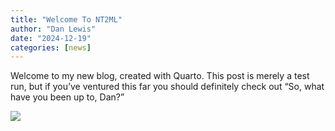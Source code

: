 ```yaml
---
title: "Welcome To NT2ML"
author: "Dan Lewis"
date: "2024-12-19"
categories: [news]
---
```


Welcome to my new blog, created with Quarto. This post is merely a test run, but if you've ventured this far you should definitely check out "So, what have you been up to, Dan?"

![](image.jpg)

